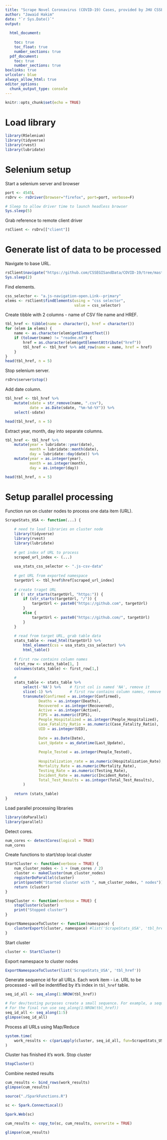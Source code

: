 ```yaml
---
title: "Scrape Novel Coronavirus (COVID-19) Cases, provided by JHU CSSE"
author: "Jawaid Hakim"
date: "`r Sys.Date()`"
output:
  
  html_document:
    
    toc: true
    toc_float: true
    number_sections: true
  pdf_document: 
    toc: true
    number_sections: true
boxlinks: true
urlcolor: blue
always_allow_html: true
editor_options: 
  chunk_output_type: console
---
```


```r
knitr::opts_chunk$set(echo = TRUE)
```

# Load library

```r
library(RSelenium)
library(tidyverse)
library(rvest)
library(lubridate)
```

# Selenium setup

Start a selenium server and browser
```r
port <- 4545L
rsDrv <- rsDriver(browser="firefox", port=port, verbose=F)

# Sleep to allow driver time to launch headless browser
Sys.sleep(5)
```

Grab  reference to remote client driver
```r
rsClient <- rsDrv[["client"]]
```

# Generate list of data to be processed

Navigate to base URL.

```r
rsClient$navigate("https://github.com/CSSEGISandData/COVID-19/tree/master/csse_covid_19_data/csse_covid_19_daily_reports_us")
Sys.sleep(2)
```

Find elements.

```r
css_selector <- "a.js-navigation-open.Link--primary"
elems <- rsClient$findElements(using = "css selector", 
                               value = css_selector)
```

Create tibble with 2 columns - name of CSV file name and HREF.

```r
tbl_href <- tibble(name = character(), href = character())
for (elem in elems) {
    name <- as.character(elem$getElementText())
    if (tolower(name) != "readme.md") {
        href = as.character(elem$getElementAttribute("href"))
        tbl_href <- tbl_href %>% add_row(name = name, href = href)
    }
}
head(tbl_href, n = 5)
```

Stop selenium server.
```r
rsDrv$server$stop()
```


Add date column.

```r
tbl_href <- tbl_href %>% 
    mutate(sdate = str_remove(name, ".csv"), 
           date = as.Date(sdate, "%m-%d-%Y")) %>%
    select(-sdate)

head(tbl_href, n = 5)
```

Extract year, month, day into separate columns.
```r
tbl_href <- tbl_href %>% 
    mutate(year = lubridate::year(date),
           month = lubridate::month(date), 
           day = lubridate::day(date)) %>%
    mutate(year = as.integer(year),
           month = as.integer(month),
           day = as.integer(day))

head(tbl_href, n = 5)
```

# Setup parallel processing

Function run on cluster nodes to process one data item (URL).

```r

ScrapeStats_USA <- function(...) {
    
    # need to load libraries on cluster node
    library(tidyverse)
    library(rvest)
    library(lubridate)
    
    # get index of URL to process
    scraped_url_index <- (...)
    
    usa_stats_css_selector <- ".js-csv-data"
    
    # get URL from exported namespace
    targetUrl <- tbl_href$href[scraped_url_index]
    
    # create traget URL
    if (! str_starts(targetUrl, "https:")) {
        if (str_starts(targetUrl, "/")) {
            targetUrl <- paste0("https://github.com", targetUrl)
        }
        else {
            targetUrl <- paste0("https://github.com/", targetUrl)
        }
    }
    
    # read from target URL, grab table data
    stats_table <- read_html(targetUrl) %>% 
        html_element(css = usa_stats_css_selector) %>%
        html_table()
    
    # first row contains column names
    first_row <- stats_table[1, ]
    colnames(stats_table) <- first_row[1,]
    
    # 
    stats_table <- stats_table %>% 
        select(-'NA') %>%    # first col is named 'NA', remove it
        slice(-1) %>%        # first row contains column names, remove it
        transmute(Confirmed = as.integer(Confirmed),
               Deaths = as.integer(Deaths),
               Recovered = as.integer(Recovered),
               Active = as.integer(Active),
               FIPS = as.numeric(FIPS),
               People_Hospitalized = as.integer(People_Hospitalized),
               Case_Fatality_Ratio = as.numeric(Case_Fatality_Ratio),
               UID = as.integer(UID),
               
               Date = as.Date(Date),
               Last_Update = as_datetime(Last_Update),
               
               People_Tested = as.integer(People_Tested),
               
               Hospitalization_rate = as.numeric(Hospitalization_Rate),
               Mortality_Rate = as.numeric(Mortality_Rate),
               Testing_Rate = as.numeric(Testing_Rate),
               Incident_Rate = as.numeric(Incident_Rate),
               Total_Test_Results = as.integer(Total_Test_Results),
        )
    
    return (stats_table)
}
```

Load parallel processing libraries
```r
library(doParallel)
library(parallel)
```

Detect cores.

```r
num_cores <- detectCores(logical = TRUE)
num_cores
```

Create functions to start/stop local cluster

```r
StartCluster <- function(verbose = TRUE) {
    num_cluster_nodes <- 1 + (num_cores / 2)
    cluster <- makeCluster(num_cluster_nodes)
    registerDoParallel(cluster)
    print(paste0("Started cluster with ", num_cluster_nodes, " nodes"))
    return (cluster)
}

StopCluster <- function(verbose = TRUE) {
    stopCluster(cluster)
    print("Stopped cluster")
}

ExportNamespaceToCluster <- function(namespace) {
    clusterExport(cluster, namespace) #list('ScrapeStats_USA', 'tbl_href'))
}
```

Start cluster
```r
cluster <- StartCluster()
```

Export namespace to cluster nodes
```r
ExportNamespaceToCluster(list('ScrapeStats_USA', 'tbl_href'))
```

Generate sequence id for all URLs. Each work item - i.e. URL to be processed - will be indentified by it's index in `tbl_href` table.

```r
seq_id_all <- seq_along(1:NROW(tbl_href))

# For dev/testing purposes create a small sequence. For example, a sequence of 1:5 will process first 5 URLs
# For the final run use seq_along(1:NROW(tbl_href))
seq_id_all <- seq_along(1:5)
glimpse(seq_id_all)
```

Process all URLs using Map/Reduce
```r
system.time(
    work_results <- c(parLapply(cluster, seq_id_all, fun=ScrapeStats_USA))
)
```

Cluster has finished it's work. Stop cluster
```r
StopCluster()

```

Combine nested results

```r
cum_results <- bind_rows(work_results)
glimpse(cum_results)
```

```r
source("./SparkFunctions.R")
```


```r
sc <- Spark.ConnectLocal()
```

```r
Spark.Web(sc)
```

```r
cum_results <- copy_to(sc, cum_results, overwrite = TRUE)
```

```r
glimpse(cum_results)
```

